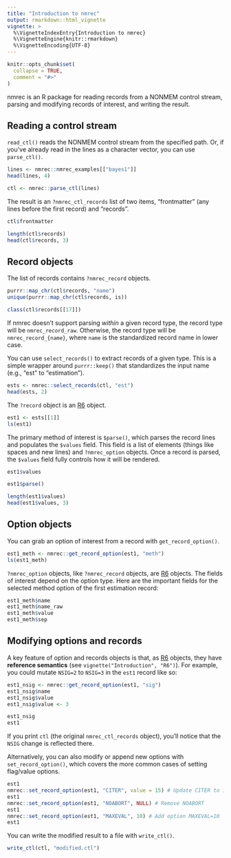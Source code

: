 ```yaml
---
title: "Introduction to nmrec"
output: rmarkdown::html_vignette
vignette: >
  %\VignetteIndexEntry{Introduction to nmrec}
  %\VignetteEngine{knitr::rmarkdown}
  %\VignetteEncoding{UTF-8}
---
```


```r
knitr::opts_chunk$set(
  collapse = TRUE,
  comment = "#>"
)
```

nmrec is an R package for reading records from a NONMEM control
stream, parsing and modifying records of interest, and writing the
result.

## Reading a control stream

`read_ctl()` reads the NONMEM control stream from the specified path.
Or, if you've already read in the lines as a character vector, you can
use `parse_ctl()`.

```r
lines <- nmrec::nmrec_examples[["bayes1"]]
head(lines, 4)

ctl <- nmrec::parse_ctl(lines)
```

The result is an `?nmrec_ctl_records` list of two items, "frontmatter"
(any lines before the first record) and "records".

```r
ctl$frontmatter

length(ctl$records)
head(ctl$records, 3)
```

## Record objects

The list of records contains `?nmrec_record` objects.

```r
purrr::map_chr(ctl$records, "name")
unique(purrr::map_chr(ctl$records, is))

class(ctl$records[[17]])
```

If nmrec doesn't support parsing _within_ a given record type, the
record type will be `nmrec_record_raw`.  Otherwise, the record type
will be `nmrec_record_{name}`, where `name` is the standardized record
name in lower case.

You can use `select_records()` to extract records of a given type.
This is a simple wrapper around `purrr::keep()` that standardizes the
input name (e.g., "est" to "estimation").

```r
ests <- nmrec::select_records(ctl, "est")
head(ests, 2)
```

The `?record` object is an [R6] object.

```r
est1 <- ests[[1]]
ls(est1)
```

The primary method of interest is `$parse()`, which parses the record
lines and populates the `$values` field.  This field is a list of
elements (things like spaces and new lines) and `?nmrec_option`
objects.  Once a record is parsed, the `$values` field fully controls
how it will be rendered.

```r
est1$values

est1$parse()

length(est1$values)
head(est1$values, 3)
```

## Option objects

You can grab an option of interest from a record with
`get_record_option()`.

```r
est1_meth <- nmrec::get_record_option(est1, "meth")
ls(est1_meth)
```

`?nmrec_option` objects, like `?nmrec_record` objects, are [R6]
objects.  The fields of interest depend on the option type.  Here are
the important fields for the selected method option of the first
estimation record:

```r
est1_meth$name
est1_meth$name_raw
est1_meth$value
est1_meth$sep
```

## Modifying options and records

A key feature of option and records objects is that, as [R6] objects,
they have **reference semantics** (see `vignette("Introduction",
"R6")`).  For example, you could mutate `NSIG=2` to `NSIG=3` in the
`est1` record like so:

```r
est1_nsig <- nmrec::get_record_option(est1, "sig")
est1_nsig$name
est1_nsig$value
est1_nsig$value <- 3

est1_nsig
est1
```

If you print `ctl` (the original `nmrec_ctl_records` object), you'll
notice that the `NSIG` change is reflected there.

Alternatively, you can also modify or append new options with
`set_record_option()`, which covers the more common cases of setting
flag/value options.

```r
est1
nmrec::set_record_option(est1, "CITER", value = 15) # Update CITER to 15
est1
nmrec::set_record_option(est1, "NOABORT", NULL) # Remove NOABORT
est1
nmrec::set_record_option(est1, "MAXEVAL", 10) # Add option MAXEVAL=10
est1
```

You can write the modified result to a file with `write_ctl()`.

```r
write_ctl(ctl, "modified.ctl")
```

[R6]: https://r6.r-lib.org/
